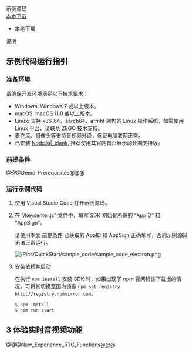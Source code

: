 <div class="sdk-download-wrapper download-area">
    <div class="sdk-download-item-wrapper">
      <div class="download-title">示例源码</div>
      <div class="download-selector">
        <div class="download-select-wrapper" style="padding-right: 0;">
          <a class="download-target-btn" href="javascript:void(0);">本地下载</a>
          <ul class="download-dropdown-list">
            <li data-href="https://storage.zego.im/express/example/video/electron_js/ZegoExpressDemo_electron_js.zip" class="dropdown-option">
              本地下载
            </li>
          </ul>
        </div>
      </div>
      <div class="download-tips">
        <span data-tip="此示例代码向用户展示了 SDK 中的初始化、登录房间以及基础推拉流等功能。通过顺序阅读快速开始章节中的文档并参考示例代码，相信用户也能快速让自己的 App 拥有音视频通讯的功能。"
          class="tip-trigger">说明</span>
      </div>
    </div>
  </div>

## 示例代码运行指引


### 准备环境

请确保开发环境满足以下技术要求：

* Windows: Windows 7 或以上版本。
* macOS: macOS 11.0 或以上版本。
* Linux: 支持 x86_64、aarch64、armhf 架构的 Linux 操作系统，如需使用 Linux 平台，请联系 ZEGO 技术支持。
* 麦克风、摄像头等支持音视频外设，保证电脑联网正常。
* 已安装 [Node.js\|_blank](https://nodejs.org/en/), 推荐使用其官网首页展示的长期支持版。

### 前提条件

@@@Demo_Prerequisites@@@

### 运行示例代码


1. 使用 Visual Studio Code 打开示例源码。

2. 在 “/keycenter.js” 文件中，填写 SDK 初始化所需的 “AppID” 和 “AppSign”。

    <div class="mk-warning">

    请使用本文 [前提条件](!DownloadDemo/DownloadDemo#1_2) 已获取的 AppID 和 AppSign 正确填写，否则示例源码无法正常运行。 
    </div>

    ![/Pics/QuickStart/sample_code/sample_code_electron.png](http://doc.oa.zego.im/Pics/QuickStart/sample_code/sample_code_electron.png)

3. 安装依赖并启动

    <div class="mk-warning">

    在执行 `npm install` 安装 SDK 时，如果出现了 npm 官网镜像下载慢的情况，可将其切换至国内镜像:`npm set registry http://registry.npmmirror.com`。
    </div>

    ```bash
    $ npm install
    $ npm run start
    ```


## 3 体验实时音视频功能

@@@New_Experience_RTC_Functions@@@

